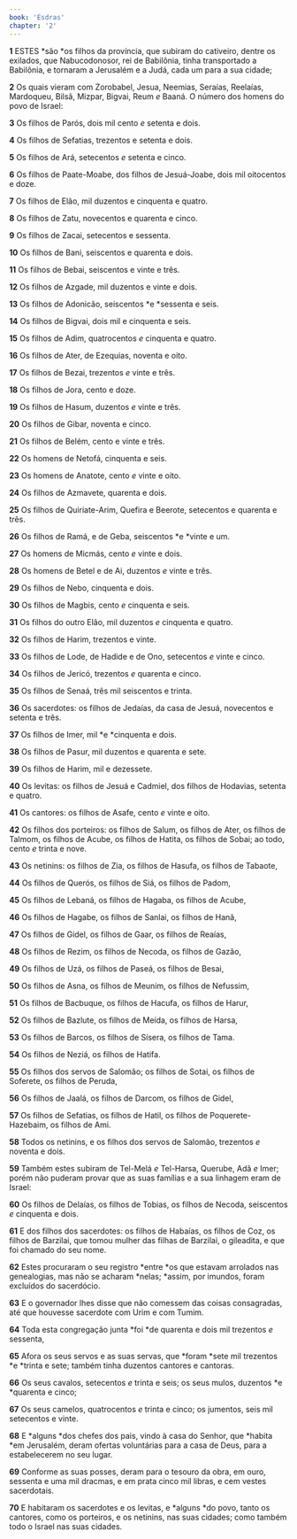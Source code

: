 ```yaml
---
book: 'Esdras'
chapter: '2'
---
```


**1** ESTES *são *os filhos da província, que subiram do cativeiro, dentre os exilados, que Nabucodonosor, rei de Babilônia, tinha transportado a Babilônia, e tornaram a Jerusalém e a Judá, cada um para a sua cidade;

**2** Os quais vieram com Zorobabel, Jesua, Neemias, Seraías, Reelaías, Mardoqueu, Bilsã, Mizpar, Bigvai, Reum _e_ Baaná. O número dos homens do povo de Israel:

**3** Os filhos de Parós, dois mil cento _e_ setenta e dois.

**4** Os filhos de Sefatias, trezentos e setenta e dois.

**5** Os filhos de Ará, setecentos _e_ setenta e cinco.

**6** Os filhos de Paate-Moabe, dos filhos de Jesuá-Joabe, dois mil oitocentos e doze.

**7** Os filhos de Elão, mil duzentos e cinquenta e quatro.

**8** Os filhos de Zatu, novecentos e quarenta e cinco.

**9** Os filhos de Zacai, setecentos e sessenta.

**10** Os filhos de Bani, seiscentos e quarenta e dois.

**11** Os filhos de Bebai, seiscentos e vinte e três.

**12** Os filhos de Azgade, mil duzentos e vinte e dois.

**13** Os filhos de Adonicão, seiscentos *e *sessenta e seis.

**14** Os filhos de Bigvai, dois mil e cinquenta e seis.

**15** Os filhos de Adim, quatrocentos _e_ cinquenta e quatro.

**16** Os filhos de Ater, de Ezequias, noventa e oito.

**17** Os filhos de Bezai, trezentos _e_ vinte e três.

**18** Os filhos de Jora, cento e doze.

**19** Os filhos de Hasum, duzentos _e_ vinte e três.

**20** Os filhos de Gibar, noventa e cinco.

**21** Os filhos de Belém, cento e vinte e três.

**22** Os homens de Netofá, cinquenta e seis.

**23** Os homens de Anatote, cento _e_ vinte e oito.

**24** Os filhos de Azmavete, quarenta e dois.

**25** Os filhos de Quiriate-Arim, Quefira e Beerote, setecentos e quarenta e três.

**26** Os filhos de Ramá, e de Geba, seiscentos *e *vinte e um.

**27** Os homens de Micmás, cento _e_ vinte e dois.

**28** Os homens de Betel e de Ai, duzentos _e_ vinte e três.

**29** Os filhos de Nebo, cinquenta e dois.

**30** Os filhos de Magbis, cento _e_ cinquenta e seis.

**31** Os filhos do outro Elão, mil duzentos _e_ cinquenta e quatro.

**32** Os filhos de Harim, trezentos e vinte.

**33** Os filhos de Lode, de Hadide e de Ono, setecentos _e_ vinte e cinco.

**34** Os filhos de Jericó, trezentos _e_ quarenta e cinco.

**35** Os filhos de Senaá, três mil seiscentos e trinta.

**36** Os sacerdotes: os filhos de Jedaías, da casa de Jesuá, novecentos e setenta e três.

**37** Os filhos de Imer, mil *e *cinquenta e dois.

**38** Os filhos de Pasur, mil duzentos e quarenta e sete.

**39** Os filhos de Harim, mil e dezessete.

**40** Os levitas: os filhos de Jesuá e Cadmiel, dos filhos de Hodavias, setenta e quatro.

**41** Os cantores: os filhos de Asafe, cento _e_ vinte e oito.

**42** Os filhos dos porteiros: os filhos de Salum, os filhos de Ater, os filhos de Talmom, os filhos de Acube, os filhos de Hatita, os filhos de Sobai; ao todo, cento _e_ trinta e nove.

**43** Os netinins: os filhos de Zia, os filhos de Hasufa, os filhos de Tabaote,

**44** Os filhos de Querós, os filhos de Siá, os filhos de Padom,

**45** Os filhos de Lebaná, os filhos de Hagaba, os filhos de Acube,

**46** Os filhos de Hagabe, os filhos de Sanlai, os filhos de Hanã,

**47** Os filhos de Gidel, os filhos de Gaar, os filhos de Reaías,

**48** Os filhos de Rezim, os filhos de Necoda, os filhos de Gazão,

**49** Os filhos de Uzá, os filhos de Paseá, os filhos de Besai,

**50** Os filhos de Asna, os filhos de Meunim, os filhos de Nefussim,

**51** Os filhos de Bacbuque, os filhos de Hacufa, os filhos de Harur,

**52** Os filhos de Bazlute, os filhos de Meída, os filhos de Harsa,

**53** Os filhos de Barcos, os filhos de Sísera, os filhos de Tama.

**54** Os filhos de Neziá, os filhos de Hatifa.

**55** Os filhos dos servos de Salomão; os filhos de Sotai, os filhos de Soferete, os filhos de Peruda,

**56** Os filhos de Jaalá, os filhos de Darcom, os filhos de Gidel,

**57** Os filhos de Sefatias, os filhos de Hatil, os filhos de Poquerete-Hazebaim, os filhos de Ami.

**58** Todos os netinins, e os filhos dos servos de Salomão, trezentos _e_ noventa e dois.

**59** Também estes subiram de Tel-Melá _e_ Tel-Harsa, Querube, Adã _e_ Imer; porém não puderam provar que as suas famílias e a sua linhagem eram de Israel:

**60** Os filhos de Delaías, os filhos de Tobias, os filhos de Necoda, seiscentos _e_ cinquenta e dois.

**61** E dos filhos dos sacerdotes: os filhos de Habaías, os filhos de Coz, os filhos de Barzilai, que tomou mulher das filhas de Barzilai, o gileadita, e que foi chamado do seu nome.

**62** Estes procuraram o seu registro *entre *os que estavam arrolados nas genealogias, mas não se acharam *nelas; *assim, por imundos, foram excluídos do sacerdócio.

**63** E o governador lhes disse que não comessem das coisas consagradas, até que houvesse sacerdote com Urim e com Tumim.

**64** Toda esta congregação junta *foi *de quarenta e dois mil trezentos _e_ sessenta,

**65** Afora os seus servos e as suas servas, que *foram *sete mil trezentos *e *trinta e sete; também tinha duzentos cantores e cantoras.

**66** Os seus cavalos, setecentos _e_ trinta e seis; os seus mulos, duzentos *e *quarenta e cinco;

**67** Os seus camelos, quatrocentos _e_ trinta e cinco; os jumentos, seis mil setecentos e vinte.

**68** E *alguns *dos chefes dos pais, vindo à casa do Senhor, que *habita *em Jerusalém, deram ofertas voluntárias para a casa de Deus, para a estabelecerem no seu lugar.

**69** Conforme as suas posses, deram para o tesouro da obra, em ouro, sessenta e uma mil dracmas, e em prata cinco mil libras, e cem vestes sacerdotais.

**70** E habitaram os sacerdotes e os levitas, e *alguns *do povo, tanto os cantores, como os porteiros, e os netinins, nas suas cidades; como também todo o Israel nas suas cidades.

